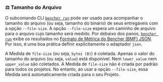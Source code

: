 
### ⚖️ Tamanho do Arquivo

O subcomando CLI <code><a href="/pt/docs/explanation/bencher-run/">bencher run</a></code>
pode ser usado para acompanhar o tamanho do arquivo (ou seja, tamanho do binário) de seus entregáveis com a opção `--file-size`.
A opção `--file-size` espera um caminho de arquivo para o arquivo cujo tamanho será medido.
Por debaixo dos panos, <code><a href="/pt/docs/explanation/bencher-run/">bencher run</a></code>
exibe os resultados no [Formato de Métrica do Bencher (BMF) JSON][json].
Por isso, é uma boa prática definir explicitamente o adaptador `json`.

<FileSizeCode />

A Medida de `file-size` (ou seja, `bytes (B)`) é coletada.
Apenas o valor do tamanho do arquivo (ou seja, `value`) está disponível.
Nem `lower_value` nem `upper_value` são coletados.
A Medida de `file-size` não é criada por padrão para todos os projetos.
No entanto, ao usar a opção `--file-size`, essa Medida será automaticamente criada para o seu Projeto.

[json]: #-json